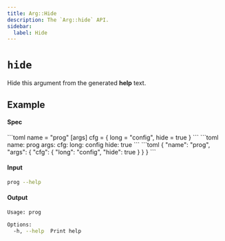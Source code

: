```yaml
---
title: Arg::Hide
description: The `Arg::hide` API.
sidebar:
  label: Hide
---
```



# `hide` <LinkButton href="https://docs.rs/clap/latest/clap/struct.Arg.html#method.hide" icon="open-book" variant="minimal"></LinkButton>

<Badge text="since 0.1.0" size="small" />

Hide this argument from the generated **help** text.

## Example

#### Spec

<Tabs syncKey="format">
  <TabItem label="TOML">
```toml
name = "prog"
[args]
cfg = { long = "config", hide = true }
```
    </TabItem>
    <TabItem label="YAML">
```toml
name: prog
args:
  cfg:
    long: config
    hide: true
```
    </TabItem>
    <TabItem label="JSON">
```toml
{
  "name": "prog",
  "args": {
    "cfg": {
      "long": "config",
      "hide": true
    }
  }
}
```
    </TabItem>
</Tabs>

#### Input

```bash
prog --help
```

#### Output

```bash
Usage: prog

Options:
  -h, --help  Print help
```